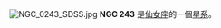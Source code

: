 {{NGCInfoBox|NGCID=NGC 243|發現者=讓·瑪璉·愛德華·史提芬|發現日期=1881年10月18日|其他編號=MCG 5-2-43,ZWG 500.82,ZWG 501.1|曆元=J2000.0|赤經=46分0.7秒|赤緯=29°57'35"|星座=仙女座|星體=星系|星等=13.7|表面亮度=|藍等=14.6}}
[[File:NGC_0243_SDSS.jpg|thumb]]
'''NGC 243''' 是[[仙女座|仙女座]]的一個[[星系|星系]]。

{{NGCReference|243}}

{{Catalogs|NGC=243}}